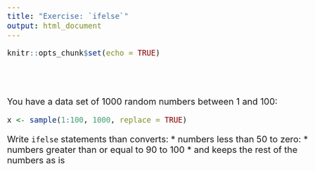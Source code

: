 ```yaml
---
title: "Exercise: `ifelse`"
output: html_document
---
```


```r
knitr::opts_chunk$set(echo = TRUE)
```
<style type="text/css">

body{ /* Normal  */
      font-size: 20px;
  }
</style>

<br><br>


You have a data set of 1000 random numbers between 1 and 100:

```r
x <- sample(1:100, 1000, replace = TRUE)
```

Write `ifelse` statements than converts:
* numbers less than 50 to zero:
* numbers greater than or equal to 90 to 100 
* and keeps the rest of the numbers as is


